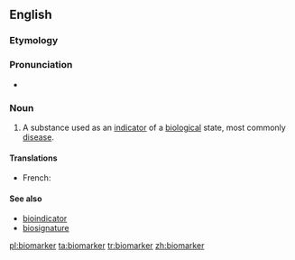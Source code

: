==English==

===Etymology===

{{prefix|bio|marker}}

===Pronunciation===

* {{a|US}} {{IPA|ˈbaɪoʊˌmɑɹkɚ}}

===Noun===
{{en-noun}}
{{wikipedia}}
# {{context|medicine|lang=en}} A substance used as an [[indicator]] of a [[biological]] state, most commonly [[disease]].

====Translations====
{{trans-top|indicator of a biological state}}
* French: {{t-|fr|biomarquer|m}}
{{trans-mid}}
{{trans-bottom}}

====See also====
* [[bioindicator]]
* [[biosignature]]

[[pl:biomarker]]
[[ta:biomarker]]
[[tr:biomarker]]
[[zh:biomarker]]